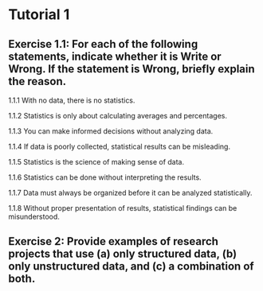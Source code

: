 # Tutorial 1

## Exercise 1.1: For each of the following statements, indicate whether it is Write or Wrong. If the statement is Wrong, briefly explain the reason.

1.1.1 With no data, there is no statistics.

1.1.2 Statistics is only about calculating averages and percentages.

1.1.3 You can make informed decisions without analyzing data.

1.1.4 If data is poorly collected, statistical results can be misleading.

1.1.5 Statistics is the science of making sense of data.

1.1.6 Statistics can be done without interpreting the results.

1.1.7 Data must always be organized before it can be analyzed statistically.

1.1.8 Without proper presentation of results, statistical findings can be misunderstood.

## Exercise 2: Provide examples of research projects that use (a) only structured data, (b) only unstructured data, and (c) a combination of both.
